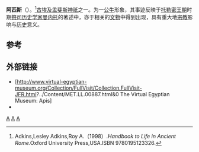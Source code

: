 {{expand|time=2013-10-19T11:22:43+00:00}}
{{refimprove|time=2013-10-19T11:22:43+00:00}}
{{Infobox deity|type=egyptian
| image = Louvres-antiquites-egyptiennes-p1020068.jpg
| caption =第三十王朝时期的阿匹斯雕像
| name = 阿匹斯
| hiro        = <hiero>V28-Aa5:Q3-E1</hiero> '''或'''<br/><hiero>G39</hiero>'''或 '''<br/><hiero>Aa5:Q3-G43</hiero>'''或 '''<br/><hiero>Aa5:Q3</hiero>
| symbol      = [[公牛|公牛]]
|affiliation=孟斐斯神|animals=牛|region=[[孟菲斯_(埃及)|孟菲斯地区]]|mother=[[哈索尔|哈索尔]]}}
'''阿匹斯'''（{{lang-en|Apis (god)}}）。<ref>Adkins,Lesley Adkins,Roy A.（1998）.''Handbook to Life in Ancient Rome''.Oxford University Press,USA.ISBN 9780195123326.</ref>[[古埃及|古埃及]][[孟斐斯_(埃及)|孟斐斯]][[神祇|神祇]]之一。为一[[公牛|公牛]]形象，其事迹反映于[[托勒密王朝|托勒密王朝]]时期[[祭司|祭司]][[历史学家|历史学家]][[曼内托|曼内托]]的著述中，亦于相关的[[文物|文物]]中得到出现，具有重大地[[宗教|宗教]]影响与[[历史|历史]]意义。

== 参考 ==
{{reflist}}

==外部链接==
{{Commons category|阿匹斯}}
*[http://www.virtual-egyptian-museum.org/Collection/FullVisit/Collection.FullVisit-JFR.html?../Content/MET.LL.00887.html&0 The Virtual Egyptian Museum: Apis] {{Wayback|url=http://www.virtual-egyptian-museum.org/Collection/FullVisit/Collection.FullVisit-JFR.html?..%2FContent%2FMET.LL.00887.html&0 |date=20210226214310 }}
*{{1911}}
{{埃及神話}}
[[Category:古埃及|A]]
[[Category:埃及神祇|A]]
[[Category:神话传说中的牛|A]]